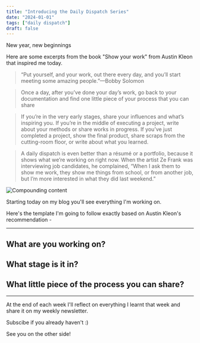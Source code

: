 ```yaml
---
title: "Introducing the Daily Dispatch Series"
date: "2024-01-01"
tags: ["daily dispatch"]
draft: false
---
```


New year, new beginnings 

Here are some excerpts from the book "Show your work" from Austin Kleon that inspired me today.

> “Put yourself, and your work, out there every day, and you’ll start meeting some amazing people.”—Bobby Solomon

> Once a day, after you’ve done your day’s work, go back to your documentation and find one little piece of your process that you can share

> If you’re in the very early stages, share your influences and what’s inspiring you. If you’re in the middle of executing a project, write about your methods or share works in progress. If you’ve just completed a project, show the final product, share scraps from the cutting-room floor, or write about what you learned.

> A daily dispatch is even better than a résumé or a portfolio, because it shows what we’re working on right now. When the artist Ze Frank was interviewing job candidates, he complained, “When I ask them to show me work, they show me things from school, or from another job, but I’m more interested in what they did last weekend.”

![Compounding content](/static/images/projects/austin-kleon-compounding.jpg)

Starting today on my blog you'll see everything I'm working on. 

Here's the template I'm going to follow exactly based on Austin Kleon's recommendation - 


---

## What are you working on? 


## What stage is it in? 


## What little piece of the process you can share? 


---

At the end of each week I'll reflect on everything I learnt that week and share it on my weekly newsletter.

Subscibe if you already haven't :) 

See you on the other side! 